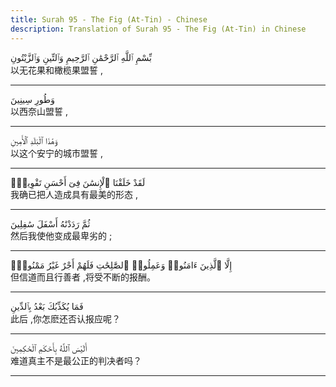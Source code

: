 ```yaml
---
title: Surah 95 - The Fig (At-Tin) - Chinese
description: Translation of Surah 95 - The Fig (At-Tin) in Chinese
---
```





<Aside type="quran" title="1">
بِّسْمِ ٱللَّهِ ٱلرَّحْمَٰنِ ٱلرَّحِيمِ وَٱلتِّينِ وَٱلزَّيْتُونِ
</Aside>

<Aside type="reference" title="1">
以无花果和橄榄果盟誓 ,
</Aside>

---

<Aside type="quran" title="2">
وَطُورِ سِينِينَ
</Aside>

<Aside type="reference" title="2">
以西奈山盟誓 ,
</Aside>

---

<Aside type="quran" title="3">
وَهَٰذَا ٱلْبَلَدِ ٱلْأَمِينِ
</Aside>

<Aside type="reference" title="3">
以这个安宁的城市盟誓 ,
</Aside>

---

<Aside type="quran" title="4">
لَقَدْ خَلَقْنَا ٱلْإِنسَٰنَ فِىٓ أَحْسَنِ تَقْوِيمٍۢ
</Aside>

<Aside type="reference" title="4">
我确已把人造成具有最美的形态 ,
</Aside>

---

<Aside type="quran" title="5">
ثُمَّ رَدَدْنَٰهُ أَسْفَلَ سَٰفِلِينَ
</Aside>

<Aside type="reference" title="5">
然后我使他变成最卑劣的 ;
</Aside>

---

<Aside type="quran" title="6">
إِلَّا ٱلَّذِينَ ءَامَنُوا۟ وَعَمِلُوا۟ ٱلصَّٰلِحَٰتِ فَلَهُمْ أَجْرٌ غَيْرُ مَمْنُونٍۢ
</Aside>

<Aside type="reference" title="6">
但信道而且行善者 ,将受不断的报酬。
</Aside>

---

<Aside type="quran" title="7">
فَمَا يُكَذِّبُكَ بَعْدُ بِٱلدِّينِ
</Aside>

<Aside type="reference" title="7">
此后 ,你怎麽还否认报应呢？
</Aside>

---

<Aside type="quran" title="8">
أَلَيْسَ ٱللَّهُ بِأَحْكَمِ ٱلْحَٰكِمِينَ
</Aside>

<Aside type="reference" title="8">
难道真主不是最公正的判决者吗？
</Aside>

---
